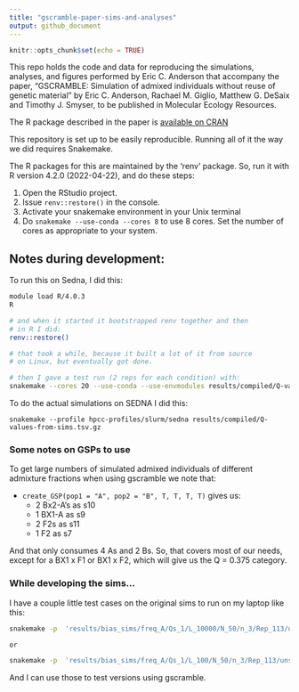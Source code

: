 ```yaml
---
title: "gscramble-paper-sims-and-analyses"
output: github_document
---
```


```r
knitr::opts_chunk$set(echo = TRUE)
```

This repo holds the code and data for reproducing the simulations, analyses, and
figures performed by Eric C. Anderson that accompany the paper,
"GSCRAMBLE: Simulation of admixed individuals without reuse of genetic material" by 
Eric C. Anderson, Rachael M. Giglio, Matthew G. DeSaix and Timothy J. Smyser, to be published
in Molecular Ecology Resources.  

The R package described in the paper is [available on CRAN](https://CRAN.R-project.org/package=gscramble)

This repository is set up to be easily reproducible.  Running all of it the way we
did requires Snakemake.  

The R packages for this are maintained by the 'renv' package.  So, run it with
R version 4.2.0 (2022-04-22), and do these steps:

1. Open the RStudio project.
2. Issue `renv::restore()` in the console.
3. Activate your snakemake environment in your Unix terminal
4. Do `snakemake --use-conda --cores 8` to use 8 cores.  Set the number of cores
as appropriate to your system.


## Notes during development:

To run this on Sedna, I did this:
```sh
module load R/4.0.3
R

# and when it started it bootstrapped renv together and then
# in R I did:
renv::restore()

# that took a while, because it built a lot of it from source
# on Linux, but eventually got done.

# then I gave a test run (2 reps for each condition) with:
snakemake --cores 20 --use-conda --use-envmodules results/compiled/Q-values-from-sims.tsv.gz
```

To do the actual simulations on SEDNA I did this:
```sj
snakemake --profile hpcc-profiles/slurm/sedna results/compiled/Q-values-from-sims.tsv.gz
```

### Some notes on GSPs to use

To get large numbers of simulated admixed individuals of different admixture fractions
when using gscramble we note that:

* `create_GSP(pop1 = "A", pop2 = "B", T, T, T, T)` gives us:
    - 2 Bx2-A's as s10
    - 1 BX1-A as s9
    - 2 F2s as s11 
    - 1 F2 as s7

And that only consumes 4 As and 2 Bs.  So, that covers most of our
needs, except for a BX1 x F1 or BX1 x F2, which will give us the Q = 0.375
category. 

### While developing the sims...

I have a couple little test cases on the original sims to run on my laptop like this:
```sh
snakemake -p  'results/bias_sims/freq_A/Qs_1/L_10000/N_50/n_3/Rep_113/unsupervised_Q.tsv' 'results/bias_sims/freq_A/Qs_1/L_10000/N_50/n_3/Rep_114/supervised_Q.tsv' --cores 8 --use-conda

or 

snakemake -p  'results/bias_sims/freq_A/Qs_1/L_100/N_50/n_3/Rep_113/unsupervised_Q.tsv' 'results/bias_sims/freq_A/Qs_1/L_100/N_50/n_3/Rep_114/supervised_Q.tsv' --cores 8 --use-conda
```
And I can use those to test versions using gscramble.
